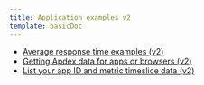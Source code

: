 ```yaml
---
title: Application examples v2
template: basicDoc
---
```


* [Average response time examples (v2)](/docs/apis/rest-api-v2/application-examples-v2/average-response-time-examples-v2)
* [Getting Apdex data for apps or browsers (v2)](/docs/apis/rest-api-v2/application-examples-v2/getting-apdex-data-apps-or-browsers-v2)
* [List your app ID and metric timeslice data (v2)](/docs/apis/rest-api-v2/application-examples-v2/list-your-app-id-metric-timeslice-data-v2)
